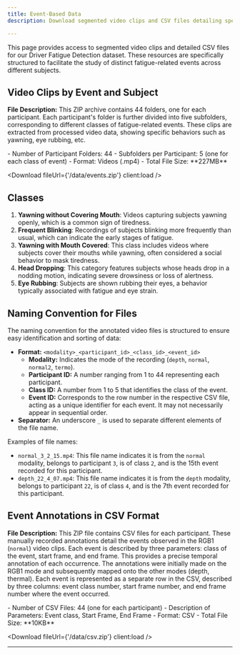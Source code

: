 ```yaml
---
title: Event-Based Data
description: Download segmented video clips and CSV files detailing specific fatigue-related events for each participant.

---
```



This page provides access to segmented video clips and detailed CSV files for our Driver Fatigue Detection dataset. These resources are specifically structured to facilitate the study of distinct fatigue-related events across different subjects.

## Video Clips by Event and Subject
**File Description:** This ZIP archive contains 44 folders, one for each participant. Each participant's folder is further divided into five subfolders, corresponding to different classes of fatigue-related events. These clips are extracted from processed video data, showing specific behaviors such as yawning, eye rubbing, etc.


<Card title="Contents">
- Number of Participant Folders: 44
- Subfolders per Participant: 5 (one for each class of event)
- Format: Videos (.mp4)
- Total File Size: **227MB**
</Card>

<Download fileUrl={'/data/events.zip'} client:load />

## Classes
1. **Yawning without Covering Mouth**: Videos capturing subjects yawning openly, which is a common sign of tiredness.
2. **Frequent Blinking**: Recordings of subjects blinking more frequently than usual, which can indicate the early stages of fatigue.
3. **Yawning with Mouth Covered**: This class includes videos where subjects cover their mouths while yawning, often considered a social behavior to mask tiredness.
4. **Head Dropping**: This category features subjects whose heads drop in a nodding motion, indicating severe drowsiness or loss of alertness.
5. **Eye Rubbing**: Subjects are shown rubbing their eyes, a behavior typically associated with fatigue and eye strain.


## Naming Convention for Files
The naming convention for the annotated video files is structured to ensure easy identification and sorting of data:
- **Format:** `<modality>_<participant_id>_<class_id>_<event_id>`
  - **Modality:** Indicates the mode of the recording (`depth`, `normal`, `normal2`, `termo`).
  - **Participant ID:** A number ranging from 1 to 44 representing each participant.
  - **Class ID:** A number from 1 to 5 that identifies the class of the event.
  - **Event ID:** Corresponds to the row number in the respective CSV file, acting as a unique identifier for each event. It may not necessarily appear in sequential order.
- **Separator:** An underscore `_` is used to separate different elements of the file name.

Examples of file names:
- `normal_3_2_15.mp4`: This file name indicates it is from the `normal` modality, belongs to participant `3`, is of class `2`, and is the 15th event recorded for this participant.
- `depth_22_4_07.mp4`: This file name indicates it is from the `depth` modality, belongs to participant `22`, is of class `4`, and is the 7th event recorded for this participant.


## Event Annotations in CSV Format
**File Description:** This ZIP file contains CSV files for each participant. These manually recorded annotations detail the events observed in the RGB1 (`normal`) video clips. Each event is described by three parameters: class of the event, start frame, and end frame. This provides a precise temporal annotation of each occurrence. The annotations were initially made on the RGB1 mode and subsequently mapped onto the other modes (depth, thermal). Each event is represented as a separate row in the CSV, described by three columns: event class number, start frame number, and end frame number where the event occurred.

<Card title="Contents">
- Number of CSV Files: 44 (one for each participant)
- Description of Parameters: Event class, Start Frame, End Frame
- Format: CSV
- Total File Size: **10KB**
</Card>

<Download fileUrl={'/data/csv.zip'} client:load />

---